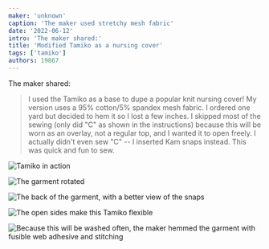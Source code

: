 ```yaml
---
maker: 'unknown'
caption: 'The maker used stretchy mesh fabric'
date: '2022-06-12'
intro: 'The maker shared:'
title: 'Modified Tamiko as a nursing cover'
tags: ['tamiko']
authors: 19867
---
```


<!-- truncate -->

The maker shared:

> I used the Tamiko as a base to dupe a popular knit nursing cover! My version uses a 95% cotton/5% spandex mesh fabric. I ordered one yard but decided to hem it so I lost a few inches. I skipped most of the sewing (only did "C" as shown in the instructions) because this will be worn as an overlay, not a regular top, and I wanted it to open freely. I actually didn't even sew "C" -- I inserted Kam snaps instead. This was quick and fun to sew.

![Tamiko in action](https://posts.freesewing.org/uploads/image0_2_8f461d2f63.jpg)

![The garment rotated](https://posts.freesewing.org/uploads/tamiko3_0b9c582305.jpg)

![The back of the garment, with a better view of the snaps](https://posts.freesewing.org/uploads/tamiko4_ae798f994f.jpg)

![The open sides make this Tamiko flexible](https://posts.freesewing.org/uploads/tamiko5_886f78d8a4.jpg)

![Because this will be washed often, the maker hemmed the garment with fusible web adhesive and stitching](https://posts.freesewing.org/uploads/tamiko2_5afd72c81c.jpg)
